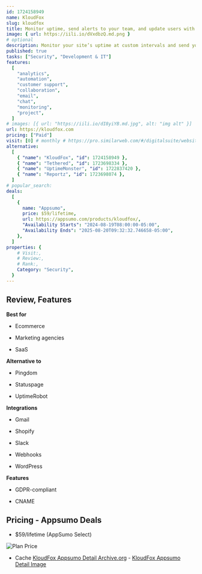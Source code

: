 ```yaml
---
id: 1724158949
name: KloudFox
slug: kloudfox
title: Monitor uptime, send alerts to your team, and update users with custom status pages
image: { url: https://iili.io/dVxdbzQ.md.png }
# optional
description: Monitor your site’s uptime at custom intervals and send your team alerts across multiple channelsCreate real-time status pages decked out in your branding to build trust with customers
published: true
tasks: ["Security", "Development & IT"]
features:
  [
    "analytics",
    "automation",
    "customer support",
    "collaboration",
    "email",
    "chat",
    "monitoring",
    "project",
  ]
# images: [{ url: "https://iili.io/dI8yiYB.md.jpg", alt: "img alt" }]
url: https://kloudfox.com
pricing: ["Paid"]
visit: [0] # monthly # https://pro.similarweb.com/#/digitalsuite/websiteanalysis/home
alternative:
  [
    { "name": "KloudFox", "id": 1724158949 },
    { "name": "Tethered", "id": 1723698334 },
    { "name": "UptimeMonster", "id": 1722837420 },
    { "name": "Reportz", "id": 1723698074 },
  ]
# popular_search:
deals:
  [
    {
      name: "Appsumo",
      price: $59/lifetime,
      url: https://appsumo.com/products/kloudfox/,
      "Availability Starts": "2024-08-19T08:00:00-05:00",
      "Availability Ends": "2025-08-20T09:32:32.746658-05:00",
    },
  ]
properties: {
    # Visit:,
    # Review:,
    # Rank:,
    Category: "Security",
  }
---
```


## Review, Features

**Best for**

- Ecommerce

- Marketing agencies

- SaaS

**Alternative to**

- Pingdom

- Statuspage

- UptimeRobot

**Integrations**

- Gmail

- Shopify

- Slack

- Webhooks

- WordPress

**Features**

- GDPR-compliant

- CNAME

## Pricing - Appsumo Deals

- $59/lifetime (AppSumo Select)

<Img src="https://iili.io/dVxc4AG.png" alt="Plan Price" />

- Cache [KloudFox Appsumo Detail Archive.org](https://web.archive.org/web/*/https://appsumo.com/products/kloudfox/) - [KloudFox Appsumo Detail Image](https://iili.io/dVxlWfS.png)
